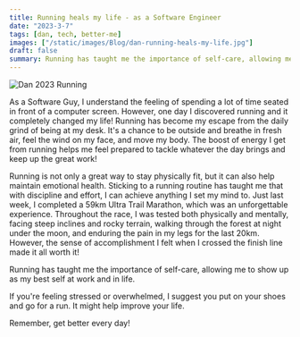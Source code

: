 ```yaml
---
title: Running heals my life - as a Software Engineer
date: "2023-3-7"
tags: [dan, tech, better-me]
images: ["/static/images/Blog/dan-running-heals-my-life.jpg"]
draft: false
summary: Running has taught me the importance of self-care, allowing me to show up as my best self at work and in life. If you're feeling stressed or overwhelmed, I suggest you put on your shoes and go for a run. It might help improve your life.
---
```


<img
  className="inline"
  src="/static/images/Blog/dan-running-heals-my-life.jpg"
  alt="Dan 2023 Running"
/>

As a Software Guy, I understand the feeling of spending a lot of time seated in front of a computer screen. However, one day I discovered running and it completely changed my life! Running has become my escape from the daily grind of being at my desk. It's a chance to be outside and breathe in fresh air, feel the wind on my face, and move my body. The boost of energy I get from running helps me feel prepared to tackle whatever the day brings and keep up the great work!

Running is not only a great way to stay physically fit, but it can also help maintain emotional health. Sticking to a running routine has taught me that with discipline and effort, I can achieve anything I set my mind to. Just last week, I completed a 59km Ultra Trail Marathon, which was an unforgettable experience. Throughout the race, I was tested both physically and mentally, facing steep inclines and rocky terrain, walking through the forest at night under the moon, and enduring the pain in my legs for the last 20km. However, the sense of accomplishment I felt when I crossed the finish line made it all worth it! 

Running has taught me the importance of self-care, allowing me to show up as my best self at work and in life.

If you're feeling stressed or overwhelmed, I suggest you put on your shoes and go for a run. It might help improve your life.

Remember, get better every day!
